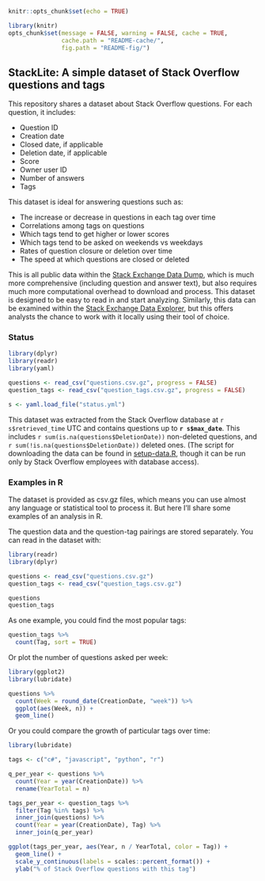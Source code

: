 ```r
knitr::opts_chunk$set(echo = TRUE)
```

```r
library(knitr)
opts_chunk$set(message = FALSE, warning = FALSE, cache = TRUE,
               cache.path = "README-cache/",
               fig.path = "README-fig/")
```

## StackLite: A simple dataset of Stack Overflow questions and tags

This repository shares a dataset about Stack Overflow questions. For each question, it includes:

* Question ID
* Creation date
* Closed date, if applicable
* Deletion date, if applicable
* Score
* Owner user ID
* Number of answers
* Tags

This dataset is ideal for answering questions such as:

* The increase or decrease in questions in each tag over time
* Correlations among tags on questions
* Which tags tend to get higher or lower scores
* Which tags tend to be asked on weekends vs weekdays
* Rates of question closure or deletion over time
* The speed at which questions are closed or deleted

This is all public data within the [Stack Exchange Data Dump](https://archive.org/details/stackexchange), which is much more comprehensive (including question and answer text), but also requires much more computational overhead to download and process. This dataset is designed to be easy to read in and start analyzing. Similarly, this data can be examined within the [Stack Exchange Data Explorer](https://data.stackexchange.com/), but this offers analysts the chance to work with it locally using their tool of choice.

### Status

```r
library(dplyr)
library(readr)
library(yaml)

questions <- read_csv("questions.csv.gz", progress = FALSE)
question_tags <- read_csv("question_tags.csv.gz", progress = FALSE)
```

```r
s <- yaml.load_file("status.yml")
```

This dataset was extracted from the Stack Overflow database at `r s$retrieved_time` UTC and contains questions up to **`r s$max_date`**. This includes `r sum(is.na(questions$DeletionDate))` non-deleted questions, and  `r sum(!is.na(questions$DeletionDate))` deleted ones. (The script for downloading the data can be found in [setup-data.R](setup-data.R), though it can be run only by Stack Overflow employees with database access).

### Examples in R

The dataset is provided as csv.gz files, which means you can use almost any language or statistical tool to process it. But here I'll share some examples of an analysis in R.

The question data and the question-tag pairings are stored separately. You can read in the dataset with:

```r
library(readr)
library(dplyr)

questions <- read_csv("questions.csv.gz")
question_tags <- read_csv("question_tags.csv.gz")
```

```r
questions
question_tags
```

As one example, you could find the most popular tags:

```r
question_tags %>%
  count(Tag, sort = TRUE)
```

Or plot the number of questions asked per week:

```r
library(ggplot2)
library(lubridate)

questions %>%
  count(Week = round_date(CreationDate, "week")) %>%
  ggplot(aes(Week, n)) +
  geom_line()
```

Or you could compare the growth of particular tags over time:

```r
library(lubridate)

tags <- c("c#", "javascript", "python", "r")

q_per_year <- questions %>%
  count(Year = year(CreationDate)) %>%
  rename(YearTotal = n)

tags_per_year <- question_tags %>%
  filter(Tag %in% tags) %>%
  inner_join(questions) %>%
  count(Year = year(CreationDate), Tag) %>%
  inner_join(q_per_year)

ggplot(tags_per_year, aes(Year, n / YearTotal, color = Tag)) +
  geom_line() +
  scale_y_continuous(labels = scales::percent_format()) +
  ylab("% of Stack Overflow questions with this tag")
```
